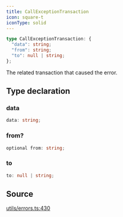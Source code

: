 ```yaml
---
title: CallExceptionTransaction
icon: square-t
iconType: solid
---
```


```ts
type CallExceptionTransaction: {
  "data": string;
  "from": string;
  "to": null | string;
};
```

The related transaction that caused the error.

## Type declaration

### data

```ts
data: string;
```

### from?

```ts
optional from: string;
```

### to

```ts
to: null | string;
```

## Source

[utils/errors.ts:430](https://github.com/dominant-strategies/quais-6.js/blob/38982dd013eed052e945fa3a33303bbe7a712e35/src/utils/errors.ts#L430)
